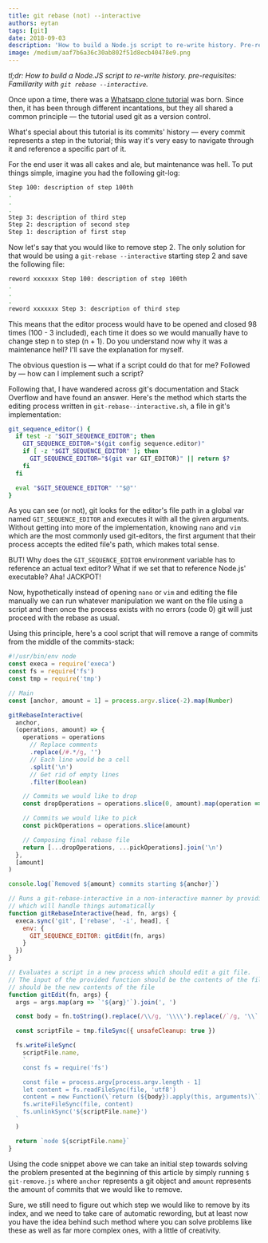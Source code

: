 ```yaml
---
title: git rebase (not) --interactive
authors: eytan
tags: [git]
date: 2018-09-03
description: 'How to build a Node.js script to re-write history. Pre-requisites: Familiarity with git rebase --interactive.'
image: /medium/aaf7b6a36c30ab802f51d8ecb40478e9.png
---
```


_tl;dr: How to build a Node.JS script to re-write history. pre-requisites: Familiarity with `git rebase --interactive`._

Once upon a time, there was a [Whatsapp clone tutorial](https://github.com/Urigo/whatsapp-textrepo-angularcli-express) was born. Since then, it has been through different incantations, but they all shared a common principle — the tutorial used git as a version control.

What's special about this tutorial is its commits' history — every commit represents a step in the tutorial; this way it's very easy to navigate through it and reference a specific part of it.

For the end user it was all cakes and ale, but maintenance was hell. To put things simple, imagine you had the following git-log:

```sh
Step 100: description of step 100th
.
.
.
Step 3: description of third step
Step 2: description of second step
Step 1: description of first step
```

Now let's say that you would like to remove step 2. The only solution for that would be using a `git-rebase --interactive` starting step 2 and save the following file:

```sh
reword xxxxxxx Step 100: description of step 100th
.
.
.
reword xxxxxxx Step 3: description of third step
```

This means that the editor process would have to be opened and closed 98 times (100 - 3 included), each time it does so we would manually have to change step n to step (n + 1). Do you understand now why it was a maintenance hell? I'll save the explanation for myself.

The obvious question is — what if a script could do that for me? Followed by — how can I implement such a script?

Following that, I have wandered across git's documentation and Stack Overflow and have found an answer. Here's the method which starts the editing process written in `git-rebase--interactive.sh`, a file in git's implementation:

```sh
git_sequence_editor() {
  if test -z "$GIT_SEQUENCE_EDITOR"; then
    GIT_SEQUENCE_EDITOR="$(git config sequence.editor)"
    if [ -z "$GIT_SEQUENCE_EDITOR" ]; then
      GIT_SEQUENCE_EDITOR="$(git var GIT_EDITOR)" || return $?
    fi
  fi

  eval "$GIT_SEQUENCE_EDITOR" '"$@"'
}
```

As you can see (or not), git looks for the editor's file path in a global var named `GIT_SEQUENCE_EDITOR` and executes it with all the given arguments. Without getting into more of the implementation, knowing `nano` and `vim` which are the most commonly used git-editors, the first argument that their process accepts the edited file's path, which makes total sense.

BUT! Why does the `GIT_SEQUENCE_EDITOR` environment variable has to reference an actual text editor? What if we set that to reference Node.js' executable? Aha! JACKPOT!

Now, hypothetically instead of opening `nano` or `vim` and editing the file manually we can run whatever manipulation we want on the file using a script and then once the process exists with no errors (code 0) git will just proceed with the rebase as usual.

Using this principle, here's a cool script that will remove a range of commits from the middle of the commits-stack:

```javascript
#!/usr/bin/env node
const execa = require('execa')
const fs = require('fs')
const tmp = require('tmp')

// Main
const [anchor, amount = 1] = process.argv.slice(-2).map(Number)

gitRebaseInteractive(
  anchor,
  (operations, amount) => {
    operations = operations
      // Replace comments
      .replace(/#.*/g, '')
      // Each line would be a cell
      .split('\n')
      // Get rid of empty lines
      .filter(Boolean)

    // Commits we would like to drop
    const dropOperations = operations.slice(0, amount).map(operation => operation.replace('pick', 'drop'))

    // Commits we would like to pick
    const pickOperations = operations.slice(amount)

    // Composing final rebase file
    return [...dropOperations, ...pickOperations].join('\n')
  },
  [amount]
)

console.log(`Removed ${amount} commits starting ${anchor}`)

// Runs a git-rebase-interactive in a non-interactive manner by providing a script
// which will handle things automatically
function gitRebaseInteractive(head, fn, args) {
  execa.sync('git', ['rebase', '-i', head], {
    env: {
      GIT_SEQUENCE_EDITOR: gitEdit(fn, args)
    }
  })
}

// Evaluates a script in a new process which should edit a git file.
// The input of the provided function should be the contents of the file and the output
// should be the new contents of the file
function gitEdit(fn, args) {
  args = args.map(arg => `'${arg}'`).join(', ')

  const body = fn.toString().replace(/\\/g, '\\\\').replace(/`/g, '\\`')

  const scriptFile = tmp.fileSync({ unsafeCleanup: true })

  fs.writeFileSync(
    scriptFile.name,
    `
    const fs = require('fs')

    const file = process.argv[process.argv.length - 1]
    let content = fs.readFileSync(file, 'utf8')
    content = new Function(\`return (${body}).apply(this, arguments)\`)(content, ${args})
    fs.writeFileSync(file, content)
    fs.unlinkSync('${scriptFile.name}')
  `
  )

  return `node ${scriptFile.name}`
}
```

Using the code snippet above we can take an initial step towards solving the problem presented at the beginning of this article by simply running `$ git-remove.js` where `anchor` represents a git object and `amount` represents the amount of commits that we would like to remove.

Sure, we still need to figure out which step we would like to remove by its index, and we need to take care of automatic rewording, but at least now you have the idea behind such method where you can solve problems like these as well as far more complex ones, with a little of creativity.
